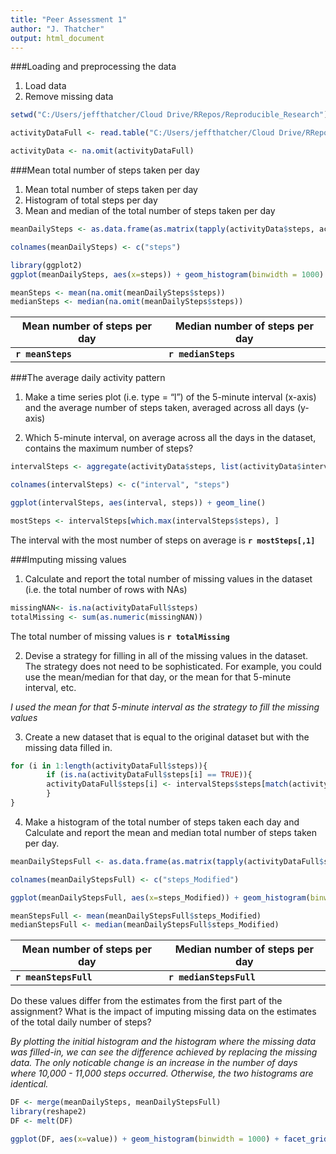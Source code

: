 ```yaml
---
title: "Peer Assessment 1"
author: "J. Thatcher"
output: html_document
---
```


###Loading and preprocessing the data

1. Load data  
2. Remove missing data  
```r
setwd("C:/Users/jeffthatcher/Cloud Drive/RRepos/Reproducible_Research")

activityDataFull <- read.table("C:/Users/jeffthatcher/Cloud Drive/RRepos/repdata-data-activity/activity.csv", sep = ",", header = TRUE)

activityData <- na.omit(activityDataFull)
```

###Mean total number of steps taken per day  

1. Mean total number of steps taken per day  
2. Histogram of total steps per day  
3. Mean and median of the total number of steps taken per day  

```r
meanDailySteps <- as.data.frame(as.matrix(tapply(activityData$steps, activityData$date, sum)))

colnames(meanDailySteps) <- c("steps")

library(ggplot2)
ggplot(meanDailySteps, aes(x=steps)) + geom_histogram(binwidth = 1000)

meanSteps <- mean(na.omit(meanDailySteps$steps))
medianSteps <- median(na.omit(meanDailySteps$steps))
```

Mean number of steps per day | Median number of steps per day
-----------------------------|-------------------------------
**`r meanSteps`**            | **`r medianSteps`**  

###The average daily activity pattern  

1. Make a time series plot (i.e. type = "l") of the 5-minute interval (x-axis) and the average number of steps taken, averaged across all days (y-axis)  

2. Which 5-minute interval, on average across all the days in the dataset, contains the maximum number of steps?  

```r
intervalSteps <- aggregate(activityData$steps, list(activityData$interval), mean)

colnames(intervalSteps) <- c("interval", "steps")

ggplot(intervalSteps, aes(interval, steps)) + geom_line()

mostSteps <- intervalSteps[which.max(intervalSteps$steps), ]
```
The interval with the most number of steps on average is **`r mostSteps[,1]`**  

###Imputing missing values  

1. Calculate and report the total number of missing values in the dataset (i.e. the total number of rows with NAs)

```r
missingNAN<- is.na(activityDataFull$steps)
totalMissing <- sum(as.numeric(missingNAN))
```
The total number of missing values is **`r totalMissing`**


2. Devise a strategy for filling in all of the missing values in the dataset. The strategy does not need to be sophisticated. For example, you could use the mean/median for that day, or the mean for that 5-minute interval, etc.

*I used the mean for that 5-minute interval as the strategy to fill the missing values*

3. Create a new dataset that is equal to the original dataset but with the missing data filled in.

```r
for (i in 1:length(activityDataFull$steps)){
        if (is.na(activityDataFull$steps[i] == TRUE)){        
        activityDataFull$steps[i] <- intervalSteps$steps[match(activityDataFull$interval[i], intervalSteps$interval)]  
        } 
}
```

4. Make a histogram of the total number of steps taken each day and Calculate and report the mean and median total number of steps taken per day. 

```r
meanDailyStepsFull <- as.data.frame(as.matrix(tapply(activityDataFull$steps, activityDataFull$date, sum)))

colnames(meanDailyStepsFull) <- c("steps_Modified")

ggplot(meanDailyStepsFull, aes(x=steps_Modified)) + geom_histogram(binwidth = 1000)

meanStepsFull <- mean(meanDailyStepsFull$steps_Modified)
medianStepsFull <- median(meanDailyStepsFull$steps_Modified)
```

Mean number of steps per day | Median number of steps per day
-----------------------------|-------------------------------
**`r meanStepsFull`**        | **`r medianStepsFull`**  

Do these values differ from the estimates from the first part of the assignment? What is the impact of imputing missing data on the estimates of the total daily number of steps?  

*By plotting the initial histogram and the histogram where the missing data was filled-in, we can see the difference achieved by replacing the missing data.  The only noticable change is an increase in the number of days where 10,000 - 11,000 steps occurred.  Otherwise, the two histograms are identical.* 

```r
DF <- merge(meanDailySteps, meanDailyStepsFull)
library(reshape2)
DF <- melt(DF)

ggplot(DF, aes(x=value)) + geom_histogram(binwidth = 1000) + facet_grid(.~ variable)
```


